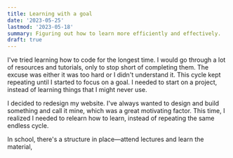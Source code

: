 ```yaml
---
title: Learning with a goal
date: '2023-05-25'
lastmod: '2023-05-18'
summary: Figuring out how to learn more efficiently and effectively.
draft: true
---
```


I've tried learning how to code for the longest time. I would go through a lot of resources and tutorials, only to stop short of completing them. The excuse was either it was too hard or I didn't understand it. This cycle kept repeating until I started to focus on a goal. I needed to start on a project, instead of learning things that I might never use.

I decided to redesign my website. I've always wanted to design and build something and call it mine, which was a great motivating factor. This time, I realized I needed to relearn how to learn, instead of repeating the same endless cycle. 

In school, there's a structure in place—attend lectures and learn the material, 